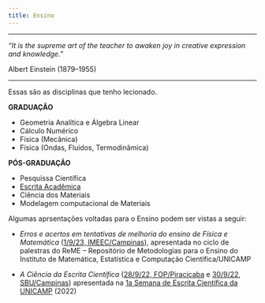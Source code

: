 ```yaml
---
title: Ensino
---
```

***

*"It is the supreme art of the teacher to awaken joy in creative expression and knowledge."*

Albert Einstein (1879–1955)

***

Essas são as disciplinas que tenho lecionado.

**GRADUAÇÃO**

- Geometria Analítica e Álgebra Linear
- Cálculo Numérico
- Física (Mecânica)
- Física (Ondas, Fluidos, Termodinâmica)

**PÓS-GRADUAÇÃO**

- Pesquissa Científica
- [Escrita Acadêmica](../sci-writing/sci-writing.qmd)
- Ciência dos Materiais
- Modelagem computacional de Materiais

Algumas aprsentações voltadas para o Ensino podem ser vistas a seguir:

- *Erros e acertos em tentativas de melhoria do ensino de Física e Matemática* ([1/9/23, IMEEC/Campinas](https://www.youtube.com/watch?v=nszAKwOboM4)), apresentada no ciclo de palestras do ReME – Repositório de Metodologias para o Ensino do Instituto de Matemática, Estatística e Computação Científica/UNICAMP

- *A Ciência da Escrita Científica* ([28/9/22, FOP/Piracicaba](https://www.youtube.com/watch?v=d3PSzuNO-ZM) e [30/9/22, SBU/Campinas](https://www.youtube.com/watch?v=KsnLA1trKTk)) apresentada na [1a Semana de Escrita Científica da UNICAMP](https://prp.unicamp.br/noticias/1a-semana-de-comunicacao-e-escrita-cientifica-da-unicamp/) (2022)